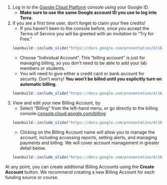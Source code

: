 1. Log in to the [Google Cloud Platform](https://console.cloud.google.com/) console using your Google ID.
    + **Make sure to use the same Google account ID you use to log into Terra.**
    
1. If you are a first time user, don't forget to claim your free credits!
    + If you haven't been to the console before, once you accept the Terms of Service you will be greeted with an invitation to "Try for Free."
    ```r
    leanbuild::include_slide("https://docs.google.com/presentation/d/162GS7ArBPM4w_rPazcUrpnoEKT7jx9i7fpPQkH_iC_0/edit#slide=id.gd5c49c5c55_0_152")
    ```
    + Choose “Individual Account”.  This “billing account” is just for managing billing, so you don't need to be able to add your lab members or students.
    + You will need to give either a credit card or bank account for security. Don't worry! **You won't be billed until you explicitly turn on automatic billing**.
    ```r
    leanbuild::include_slide("https://docs.google.com/presentation/d/162GS7ArBPM4w_rPazcUrpnoEKT7jx9i7fpPQkH_iC_0/edit#slide=id.gd84a304855_0_145")
    ```

1. View and edit your new Billing Account, by 
    + Select "Billing" from the left-hand menu, or go directly to the billing console [console.cloud.google.com/billing](https://console.cloud.google.com/billing)  
    ```r
    leanbuild::include_slide("https://docs.google.com/presentation/d/162GS7ArBPM4w_rPazcUrpnoEKT7jx9i7fpPQkH_iC_0/edit#slide=id.gd84a304855_0_153")
    ```
    + Clicking on the Billing Account name will allow you to manage the account, including accessing reports, setting alerts, and managing payments and billing. We will cover account management in greater detail below.
    ```r
    leanbuild::include_slide("https://docs.google.com/presentation/d/162GS7ArBPM4w_rPazcUrpnoEKT7jx9i7fpPQkH_iC_0/edit#slide=id.gd84a304855_0_160")
    ```

At any point, you can create additional Billing Accounts using the **Create Account** button.  We recommend creating a new Billing Account for each funding source or course.
